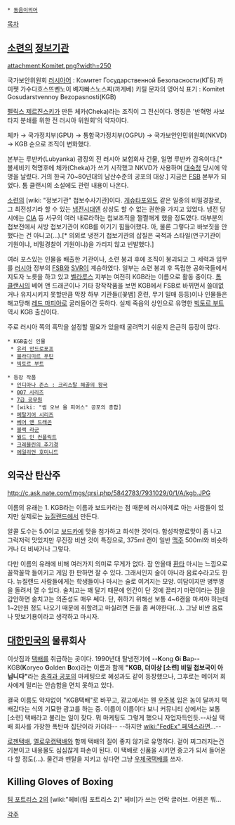  * [[동음이의어]]

[[목차]]

== [[소련]]의 [[정보기관]] ==
attachment:Komitet.png?width=250

국가보안위원회
[[러시아어]] : Комитет Государственной Безопасности(КГБ) 까미쩻 가수다흐스뜨볜노이 볘자빠스노스찌(까게베)
키릴 문자의 영어식 표기 : Komitet Gosudarstvennoy Bezopasnosti(KGB)

[[펠릭스 제르진스키]]가 만든 체카(Cheka)라는 조직이 그 전신이다. 명칭은 '반혁명 사보타지 분쇄를 위한 전 러시아 위원회'의 약자이다.

체카 → 국가정치부(GPU) → 통합국가정치부(OGPU) → 국가보안인민위원회(NKVD) → KGB 순으로 조직이 변화했다.

본부는 루뱐카(Lubyanka) 광장의 전 러시아 보험회사 건물, 일명 루뱐카 감옥이다.[* 볼세비키 혁명후에 체카(Cheka)가 쓰기 시작했고 NKVD가 사용하며 [[대숙청]] 당시에 악명을 날렸다. 거의 한국 70~80년대의 남산수준의 공포의 대상.] 지금은 [[FSB]] 본부가 되었다. 톰 클랜시의 소설에도 관련 내용이 나온다.

[[소련]]의 [wiki: "정보기관" 첩보수사기관]이다. [[게슈타포]]와도 같은 일종의 비밀경찰로, 그 최전성기라 할 수 있는 [[냉전]]시대엔 상상도 할 수 없는 권한을 가지고 있었다. 냉전 당시에는 [[CIA]] 등 서구의 여러 내로라하는 첩보조직을 쩔쩔매게 했을 정도였다. 대부분의 첩보전에서 서방 첩보기관이 KGB를 이기기 힘들어했다. 아, 물론 그렇다고 바보짓을 안 했다는 건 아니고(...).[* 의외로 냉전기 첩보기관의 삽질은 국적과 스타일(연구기관이 기원이냐, 비밀경찰이 기원이냐)을 가리지 않고 빈발했다.]

여러 포스있는 인물을 배출한 기관이나, 소련 붕괴 후에 조직이 붕괴되고 그 세력과 임무를 [[러시아]] 정부의 [[FSB]]와 [[SVR]]이 계승하였다. 일부는 소련 붕괴 후 독립한 공화국들에서 지도자 노릇을 하고 있고 [[벨라루스]] 지부는 여전히 KGB라는 이름으로 활동 중이다. [[톰 클랜시]]의 베어 앤 드래곤이나 기타 창작작품을 보면 KGB에서 FSB로 바뀌면서 쓸데없거나 유지시키지 못할만큼 막장 하부 기관들([꽃뱀] 훈련, 무기 밀매 등등)이나 인물들은 해고당해 [[레드 마피아]]로 굴러들어간 듯하다. 실제 죽음의 상인으로 유명한 [[빅토르 부트]] 역시 KGB 출신이다.

주로 러시아 쪽의 흑막을 설정할 필요가 있을때 굴려먹기 쉬운지 은근히 등장이 많다.

 * KGB출신 인물
  * [[유리 안드로포프]]
  * [[블라디미르 푸틴]]
  * [[빅토르 부트]]

 * 등장 작품
  * [[인디아나 존스 : 크리스탈 해골의 왕국]]
  * [[007 시리즈]]
  * [[7급 공무원]]
  * [wiki: "썸 오브 올 피어스" 공포의 총합]
  * [[메탈기어 시리즈]]
  * [[베어 앤 드래곤]]
  * [[블랙 라군]]
  * [[월드 인 컨플릭트]]
  * [[크레믈린의 추기경]]
  * [[에일리언 호미니드]]

== 외국산 탄산주 ==
http://c.ask.nate.com/imgs/qrsi.php/5842783/7931029/0/1/A/kgb.JPG

이름의 유래는 1. KGB라는 이름과 보드카라는 점 때문에 러시아제로 아는 사람들이 있지만 실제로는 [[뉴질랜드]]에서 만든다.

알콜 도수는 5.0이고 [[보드카]]에 맛을 첨가하고 희석한 것이다. 합성착향료맛이 좀 나고 그럭저럭 맛있지만 무진장 비싼 것이 특징으로, 375ml 캔이 일반 [[맥주]] 500ml와 비슷하거나 더 비싸거나 그렇다.

다만 이름의 유래에 비해 여러가지 의미로 무게가 없다. 잠 안올때 [[환]]타 마시는 느낌으로 꼴깍꼴깍 들이키고 게임 한 판하면 잘 수 있다. 그래서인지 술이 아니라 음료수라고도 한다. 뉴질랜드 사람들에게는 학생들이나 마시는 술로 여겨지는 모양. 여담이지만 병뚜껑을 돌려서 열 수 있다. 술치고는 꽤 달기 때문에 인간이 단 것에 끌리기 마련이라는 점을 감안하면 술치고는 의존성도 매우 쎄다. 단, 취하기 위해선 보통 4~6캔을 마셔야 하는데 1~2만원 정도 나오기 때문에 취할려고 마실려면 돈을 좀 써야한다(…). 그냥 비싼 음료나 맛보기용이라고 생각하고 마시자.

== [[대한민국]]의 물류회사 ==
이삿짐과 [[택배]]를 취급하는 곳이다. 1990년대 탈냉전기에 --'''K'''ong '''G'''i '''B'''ap--KGB('''K'''oryeo '''G'''olden '''B'''ox)라는 이름과 함께 '''"KGB, 더이상 [소련] 비밀 첩보국이 아닙니다"'''라는 [[충격과 공포]]의 마케팅으로 혜성과도 같이 등장했으나, 그후로는 메이저 회사에게 밀리는 안습함을 면치 못하고 있다.

결국 이름도 약자없이 "KGB택배"로 바꾸고, 광고에서는 웬 [[우주복]] 입은 놈이 달까지 택배갔다는 식의 기묘한 광고를 하는 중. 이름이 이름이다 보니 커뮤니티 상에서는 보통 [소련] 택배라고 불리는 일이 잦다. 뭐 마케팅도 그렇게 했으니 자업자득인듯.--사실 택배 회사를 가장한 폭탄마 집단이라 카더라-- --하지만 [[wiki:"FedEx" 페덱스]]라면…--

[[로젠택배]], [[옐로우캡택배]]와 함께 택배의 질이 좋지 않기로 유명하다. 겉이 찌그러지는건 기본이고 내용물도 심심찮게 파손이 된다. 이 택배로 신품을 시키면 중고가 되서 들어온다 할 정도(...). 물건과 멘탈을 지키고 싶다면 그냥 [[우체국택배]]를 쓰자.

== Killing Gloves of Boxing ==
[[팀 포트리스 2]]의 [wiki:"헤비(팀 포트리스 2)" 헤비]가 쓰는 언락 글러브. 어원은 뭐…

[[각주]]
